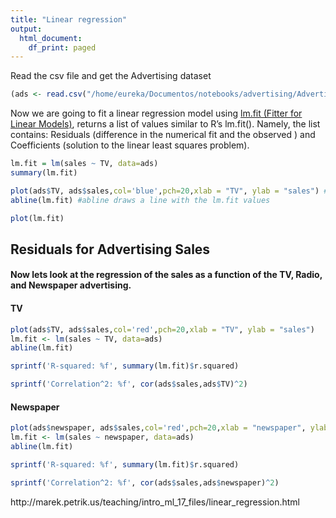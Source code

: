 ```yaml
---
title: "Linear regression"
output:
  html_document:
    df_print: paged
---
```

Read the csv file and get the Advertising dataset 

```r
(ads <- read.csv("/home/eureka/Documentos/notebooks/advertising/Advertising.csv"))
```

Now we are going to fit a linear regression model using [lm.fit (Fitter for Linear Models)](https://www.rdocumentation.org/packages/pbdDMAT/versions/0.4-2/topics/lm.fit), returns a list of values similar to R's lm.fit(). Namely, the list contains: Residuals (difference in the numerical fit and the observed ) and Coefficients
(solution to the linear least squares problem).


```r
lm.fit = lm(sales ~ TV, data=ads)
summary(lm.fit)
```


```r
plot(ads$TV, ads$sales,col='blue',pch=20,xlab = "TV", ylab = "sales") # Qué es un ads pabs??
abline(lm.fit) #abline draws a line with the lm.fit values  
```


```r
plot(lm.fit)
```

## Residuals for Advertising Sales

#### Now lets look at the regression of the sales as a function of the TV, Radio, and Newspaper advertising.
#### TV

```r
plot(ads$TV, ads$sales,col='red',pch=20,xlab = "TV", ylab = "sales")
lm.fit <- lm(sales ~ TV, data=ads)
abline(lm.fit)
```


```r
sprintf('R-squared: %f', summary(lm.fit)$r.squared)
```

```r
sprintf('Correlation^2: %f', cor(ads$sales,ads$TV)^2)
```

#### Newspaper

```r
plot(ads$newspaper, ads$sales,col='red',pch=20,xlab = "newspaper", ylab = "sales")
lm.fit <- lm(sales ~ newspaper, data=ads)
abline(lm.fit)
```

```r
sprintf('R-squared: %f', summary(lm.fit)$r.squared)
```

```r
sprintf('Correlation^2: %f', cor(ads$sales,ads$newspaper)^2)
```

http://marek.petrik.us/teaching/intro_ml_17_files/linear_regression.html
